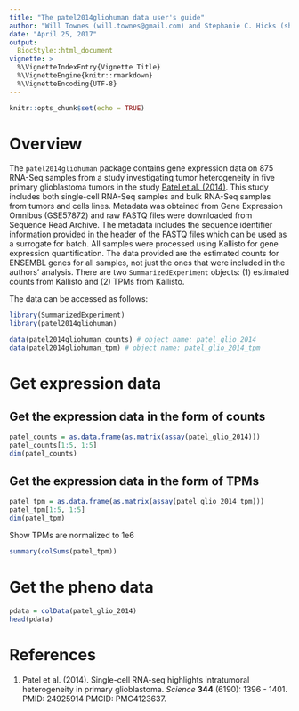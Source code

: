 ```yaml
---
title: "The patel2014gliohuman data user's guide"
author: "Will Townes (will.townes@gmail.com) and Stephanie C. Hicks (shicks@jimmy.harvard.edu)" 
date: "April 25, 2017"
output: 
  BiocStyle::html_document
vignette: >
  %\VignetteIndexEntry{Vignette Title}
  %\VignetteEngine{knitr::rmarkdown}
  %\VignetteEncoding{UTF-8}  
---
```


```r
knitr::opts_chunk$set(echo = TRUE)
```

# Overview

The `patel2014gliohuman` package contains gene expression data on 875
RNA-Seq samples from a study investigating tumor heterogeneity
in five primary glioblastoma tumors in the study
[Patel et al. (2014)](http://science.sciencemag.org/content/344/6190/1396).
This study includes both single-cell RNA-Seq samples and
bulk RNA-Seq samples from tumors and cells lines. Metadata was obtained from
Gene Expression Omnibus (GSE57872) and raw FASTQ files were
downloaded from Sequence Read Archive. The metadata includes the sequence
identifier information provided in the header of the FASTQ files which can be used
as a surrogate for batch. All samples were processed using Kallisto
for gene expression quantification. The data provided are the
estimated counts for ENSEMBL genes for all samples, not just the
ones that were included in the authors' analysis.
There are two `SummarizedExperiment` objects:
(1) estimated counts from Kallisto and (2) TPMs from Kallisto. 

The data can be accessed as follows:
```r
library(SummarizedExperiment)
library(patel2014gliohuman)
```

```r
data(patel2014gliohuman_counts) # object name: patel_glio_2014
data(patel2014gliohuman_tpm) # object name: patel_glio_2014_tpm
```

# Get expression data 

## Get the expression data in the form of counts
```r
patel_counts = as.data.frame(as.matrix(assay(patel_glio_2014)))
patel_counts[1:5, 1:5]
dim(patel_counts)
```

## Get the expression data in the form of TPMs
```r
patel_tpm = as.data.frame(as.matrix(assay(patel_glio_2014_tpm)))
patel_tpm[1:5, 1:5]
dim(patel_tpm)
```

Show TPMs are normalized to 1e6
```r
summary(colSums(patel_tpm))
```


# Get the pheno data
```r
pdata = colData(patel_glio_2014)
head(pdata)
```

# References

1. Patel et al. (2014). Single-cell RNA-seq highlights
intratumoral heterogeneity in primary glioblastoma.
*Science* **344** (6190): 1396 - 1401.
PMID: 24925914 PMCID: PMC4123637.

